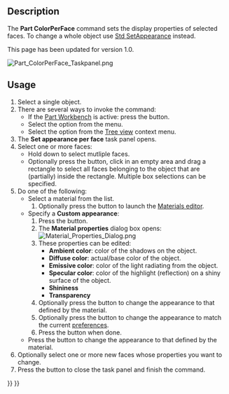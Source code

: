 <languages/>

{{Docnav
|[[Std_RandomColor|RandomColor]]
|[[Std_ToggleTransparency|ToggleTransparency]]
|[[Std_View_Menu|Std View Menu]]
|IconL=Std_RandomColor.svg
|IconR=Std_ToggleTransparency.svg
|IconC=Freecad.svg
}}

{{GuiCommand
|Name=Part ColorPerFace
|MenuLocation=View → Color per face
|Workbenches=[[Part_Workbench|Part]], [[PartDesign_Workbench|PartDesign]]
|SeeAlso=[[Std_SetAppearance|Std Appearance]]
}}

==Description==

The '''Part ColorPerFace''' command sets the display properties of selected faces. To change a whole object use [[Std_SetAppearance|Std SetAppearance]] instead.

This page has been updated for version 1.0.

[[Image:Part_ColorPerFace_Taskpanel.png]]
{{Caption|The Set appearance per face task panel}}

==Usage==

# Select a single object.
# There are several ways to invoke the command:
#* If the [[Part_Workbench|Part Workbench]] is active: press the {{Button|[[Image:Part_ColorPerFace.svg|16px]] [[Part_ColorPerFace|Color per face]]}} button.
#* Select the {{MenuCommand|View → [[Image:Part_ColorPerFace.svg|16px]] Color per face}} option from the menu.
#* Select the {{MenuCommand|[[Image:Part_ColorPerFace.svg|16px]] Set appearance per face...}} option from the [[Tree_view|Tree view]] context menu.
# The '''Set appearance per face''' task panel opens.
# Select one or more faces:
#* Hold down {{KEY|Ctrl}} to select mutliple faces.
#* Optionally press the {{Button|Box selection}} button, click in an empty area and drag a rectangle to select all faces belonging to the object that are (partially) inside the rectangle. Multiple box selections can be specified.
# Do one of the following:
#* Select a material from the list.
#*# Optionally press the {{Button|Launch editor}} button to launch the [[Materials_Edit|Materials editor]].
#* Specify a '''Custom appearance''':
#*# Press the {{Button|...}} button.
#*# The '''Material properties''' dialog box opens:<br>[[Image:Material_Properties_Dialog.png]]
#*# These properties can be edited:
#*#* '''Ambient color''': color of the shadows on the object.
#*#* '''Diffuse color''': actual/base color of the object.
#*#* '''Emissive color''': color of the light radiating from the object.
#*#* '''Specular color''': color of the highlight (reflection) on a shiny surface of the object.
#*#* '''Shininess'''
#*#* '''Transparency'''
#*# Optionally press the {{Button|Reset}} button to change the appearance to that defined by the material.
#*# Optionally press the {{Button|Default}} button to change the appearance to match the current [[PartDesign_Preferences#Shape_appearance|preferences]].
#*# Press the {{Button|Close}} button when done.
#* Press the {{Button|Set to default}} button to change the appearance to that defined by the material.
# Optionally select one or more new faces whose properties you want to change.
# Press the {{Button|OK}} button to close the task panel and finish the command.


{{Docnav
|[[Std_RandomColor|RandomColor]]
|[[Std_ToggleTransparency|ToggleTransparency]]
|[[Std_View_Menu|Std View Menu]]
|IconL=Std_RandomColor.svg
|IconR=Std_ToggleTransparency.svg
|IconC=Freecad.svg
}}

{{Std_Base_navi{{#translation:}}}}
{{Userdocnavi{{#translation:}}}}